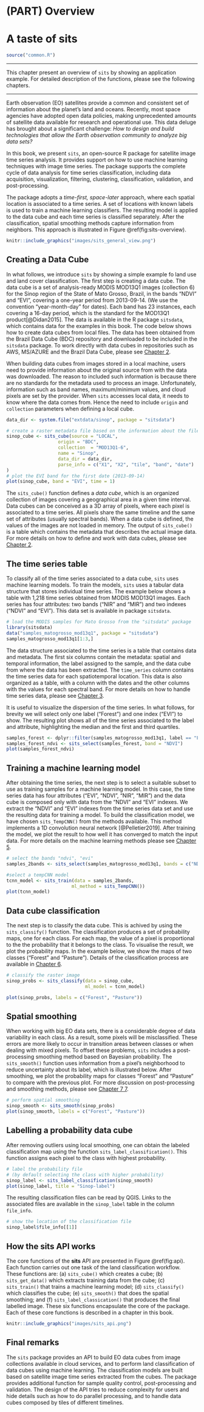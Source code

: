 # (PART) Overview {-}

# A taste of sits

```r
source("common.R")
```

---

This chapter present an overview of `sits` by showing an application example. For detailed description of the functions, please see the following chapters. 

---

Earth observation (EO) satellites provide a common and consistent set of information about the planet's land and oceans. Recently, most space agencies have adopted open data policies, making unprecedented amounts of satellite data available for research and operational use. This data deluge has brought about a significant challenge: *How to design and build technologies that allow the Earth observation community to analyze big data sets?* 

In this book, we present `sits`, an open-source R package for satellite image time series analysis. It provides support on how to use machine learning techniques with image time series. The package supports the complete cycle of data analysis for time series classification, including data acquisition, visualization, filtering, clustering, classification, validation, and post-processing.

The package adopts a *time-first, space-later* approach, where each spatial location is associated to a time series. A set of locations with known labels is used to train a machine learning classifiers. The resulting model is applied to the data cube and each time series is classified separately. After the classification, spatial smoothing methods capture information from neighbors. This approach is illustrated in Figure \@ref(fig:sits-overview).

```r
knitr::include_graphics("images/sits_general_view.png")
```

## Creating a Data Cube 

In what follows, we introduce `sits` by showing a simple example fo land use and land cover classification. The first step is creating a data cube. The data cube is a set of analysis-ready MODIS MOD13Q1 images (collection 6) for the Sinop region of the State of Mato Grosso, Brazil, in the bands "NDVI" and "EVI", covering a one-year period from 2013-09-14. (We use the convention "year-month-day" for dates). Each band has 23 instances, each covering a 16-day period, which is the standard for the MOD13Q1 product[@Didan2015].  The data is available in the R package `sitsdata`, which contains data for the examples in this book. The code below shows how to create data cubes from local files. The data has been obtained from the Brazil Data Cube (BDC) repository and downloaded to be included in the `sitsdata` package. To work directly with data cubes in repositories such as AWS, MS/AZURE and the Brazil Data Cube, please see [Chapter  2](https://e-sensing.github.io/sitsbook/earth-observation-data-cubes.html).

When building data cubes from images stored in a local machine, users need to provide information about the original source from with the data was downloaded. The reason to included such information is because there are no standards for the metadata used to process an image. Unfortunately, information such as band names, maximum/minimum values, and cloud pixels are set by the provider. When `sits` accesses local data, it needs to know where the data comes from. Hence the need to include `origin` and `collection` parameters when defining a local cube.

```r
data_dir <- system.file("extdata/sinop", package = "sitsdata")

# create a raster metadata file based on the information about the files
sinop_cube <- sits_cube(source = "LOCAL",
                   origin = "BDC",
                   collection  = "MOD13Q1-6",
                   name = "Sinop",
                   data_dir = data_dir,
                   parse_info = c("X1", "X2", "tile", "band", "date")
)
# plot the EVI band for the first date (2013-09-14)
plot(sinop_cube, band = "EVI", time = 1)
```
The `sits_cube()` function defines a *data cube*, which is an organized collection of images covering a geographical area in a given time interval. Data cubes can be conceived as a 3D array of pixels, where each pixel is associated to a time series. All pixels share the same timeline and the same set of attributes (usually spectral bands).  When a data cube is defined, the values of the images are not loaded in memory.  The output of `sits_cube()` is a table which contains the metadata that describes the actual image data. For more details on how to define and work with data cubes, please see  [Chapter  2](https://e-sensing.github.io/sitsbook/earth-observation-data-cubes.html). 



## The time series table

To classify all of the time series associated to a data cube, `sits` uses machine learning models. To train the models, `sits` uses a tabular data structure that stores individual time series. The example below shows a table with 1,218 time series obtained from MODIS MOD13Q1 images.  Each series has four attributes: two bands ("NIR" and "MIR") and two indexes ("NDVI" and "EVI"). This data set is available in package `sitsdata`. 

```r
# load the MODIS samples for Mato Grosso from the "sitsdata" package
library(sitsdata)
data("samples_matogrosso_mod13q1", package = "sitsdata")
samples_matogrosso_mod13q1[1:3,]
```
The data structure associated to the time series is a table that contains data and metadata. The first six columns contain the metadata: spatial and temporal information, the label assigned to the sample, and the data cube from where the data has been extracted. The `time_series` column contains the time series data for each spatiotemporal location. This data is also organized as a table, with a column with the dates and the other columns with the values for each spectral band. For more details on how to handle time series data, please see [Chapter 3](https://e-sensing.github.io/sitsbook/acessing-time-series-information-in-sits.html). 

It is useful to visualize the dispersion of the time series. In what follows, for brevity we will select only one label ("Forest") and one index ("EVI") to show. The resulting plot shows all of the time series associated to the label and attribute, highlighting the median and the first and third quartiles. 
```r
samples_forest <- dplyr::filter(samples_matogrosso_mod13q1, label == "Forest")
samples_forest_ndvi <- sits_select(samples_forest, band = "NDVI")
plot(samples_forest_ndvi)
```

## Training a machine learning model

After obtaining the time series, the next step is to select a suitable subset to use as training samples for a machine learning model. In this case, the time series data has four attributes ("EVI", "NDVI", "NIR", "MIR") and the data cube is composed only with data from the "NDVI" and "EVI" indexes.  We extract the "NDVI" and "EVI" indexes from the time series data set and use the resulting data for training a model. To build the classification model, we have chosen `sits_TempCNN()` from the methods available. This method implements a 1D convolution neural network [@Pelletier2019]. After training the model, we plot the result to how well it has converged to match the input data. For more details on the machine learning methods please see [Chapter 5](https://e-sensing.github.io/sitsbook/machine-learning-for-data-cubes-using-the-sits-package.html). 

```r
# select the bands "ndvi", "evi"
samples_2bands <- sits_select(samples_matogrosso_mod13q1, bands = c("NDVI", "EVI"))

#select a tempCNN model
tcnn_model <- sits_train(data = samples_2bands, 
                        ml_method = sits_TempCNN())
plot(tcnn_model)
```
## Data cube classification

The next step is to classify the data cube. This is achived by using the `sits_classify()` function. The classification produces a set of probability maps, one for each class. For each map, the value of a pixel is proportional to the the probability that it belongs to the class. To visualise the result, we plot the probability maps. In the example below, we show the maps of two classes ("Forest" and "Pasture"). Details of the classification process are available in [Chapter 6](https://e-sensing.github.io/sitsbook/classification-of-images-in-data-cubes-using-satellite-image-time-series.html). 

```r

# classify the raster image
sinop_probs <- sits_classify(data = sinop_cube, 
                             ml_model = tcnn_model)

plot(sinop_probs, labels = c("Forest", "Pasture"))
```

## Spatial smoothing

When working with big EO data sets, there is a considerable degree of data variability in each class. As a result, some pixels will be misclassified. These errors are more likely to occur in transition areas between classes or when dealing with mixed pixels. To offset these problems, `sits` includes a post-processing smoothing method based on Bayesian probability. The `sits_smooth()` function uses information from a pixel's neighborhood to reduce uncertainty about its label, which is illustrated below. After smoothing, we plot the probability maps for classes "Forest" and "Pasture" to compare with the previous plot. For more discussion on post-processing and smoothing methods, please see [Chapter 7 7](https://e-sensing.github.io/sitsbook/post-classification-smoothing-using-bayesian-techniques-in-sits.html).

```r
# perform spatial smoothing
sinop_smooth <- sits_smooth(sinop_probs)
plot(sinop_smooth, labels = c("Forest", "Pasture"))
```
## Labelling a probability data cube

After removing outliers using local smoothing, one can obtain the labeled classification map using the function `sits_label_classification()`. This function assigns each pixel to the class with highest probability. 

```r

# label the probability file 
# (by default selecting the class with higher probability)
sinop_label <- sits_label_classification(sinop_smooth)
plot(sinop_label, title = "Sinop-label")
```

The resulting classification files can be read by QGIS. Links to the  associated files are available in the `sinop_label` table in the column `file_info`. 

```r
# show the location of the classification file
sinop_label$file_info[[1]]
```


## How the sits API works 

The core functions of the **sits** API are presented in Figure \@ref(fig:api). Each function carries out one task of the land classification workflow.  These functions are: (a) `sits_cube()` which creates a cube; (b) `sits_get_data()` which extracts training data from the cube; (c) `sits_train()` that trains a machine learning model; (d) `sits_classify()` which classifies the cube; (e) `sits_smooth()` that does the spatial smoothing; and (f) `sits_label_classication()` that produces the final labelled image. These six functions encapsulate the core of the package.  Each of these core functions is described in a chapter in this book. 

```r

knitr::include_graphics("images/sits_api.png")
```



## Final remarks

The `sits` package provides an API to build EO data cubes from image collections available in cloud services, and to perform land classification of data cubes using machine learning. The classification models are built based on  satellite image time series extracted from the cubes. The package provides additional function for sample quality control, post-processing and validation. The design of the API tries to reduce complexity for users and hide details such as how to do parallel processing, and to handle data cubes composed by tiles of different timelines.
